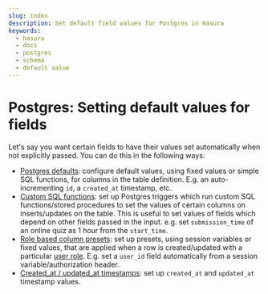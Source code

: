 ```yaml
---
slug: index
description: Set default field values for Postgres in Hasura
keywords:
  - hasura
  - docs
  - postgres
  - schema
  - default value
---
```


# Postgres: Setting default values for fields

Let's say you want certain fields to have their values set automatically
when not explicitly passed. You can do this in the following ways:

- [Postgres defaults](/graphql/core/databases/postgres/schema/default-values/postgres-defaults.mdx): configure default
  values, using fixed values or simple SQL functions, for columns in
  the table definition. E.g. an auto-incrementing `id`, a `created_at`
  timestamp, etc.
- [Custom SQL functions](/graphql/core/databases/postgres/schema/default-values/sql-functions.mdx): set up
  Postgres triggers which run custom SQL functions/stored procedures
  to set the values of certain columns on inserts/updates on the
  table. This is useful to set values of fields which depend on other
  fields passed in the input. e.g. set `submission_time` of an online
  quiz as 1 hour from the `start_time`.
- [Role based column presets](/graphql/core/databases/postgres/schema/default-values/column-presets.mdx): set up presets,
  using session variables or fixed values, that are applied when a row
  is created/updated with a particular [user role](/graphql/core/auth/authorization/roles-variables.mdx).
  E.g. set a `user_id` field automatically from a session
  variable/authorization header.
- [Created_at / updated_at timestamps](/graphql/core/databases/postgres/schema/default-values/created-updated-timestamps.mdx):
  set up `created_at` and `updated_at` timestamp values.
